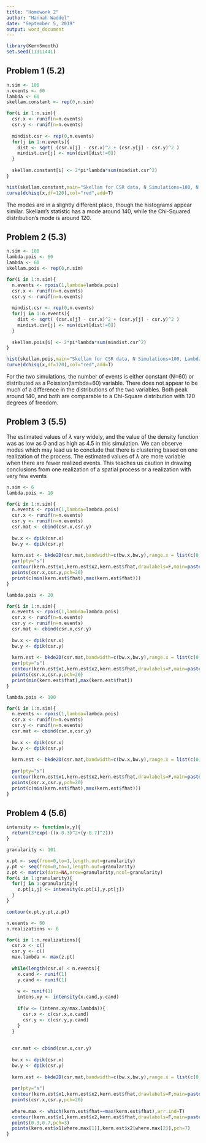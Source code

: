 ---
title: "Homework 2"
author: "Hannah Waddel"
date: "September 5, 2019"
output: word_document
---
```{r, echo=FALSE}
library(KernSmooth)
set.seed(11311441)
```

## Problem 1 (5.2)
```{r, echo=FALSE}
n.sim <- 100
n.events <- 60
lambda <- 60
skellam.constant <- rep(0,n.sim)

for(i in 1:n.sim){
  csr.x <- runif(n=n.events)
  csr.y <- runif(n=n.events)
  
  mindist.csr <- rep(0,n.events)
  for(j in 1:n.events){
    dist <- sqrt( (csr.x[j] - csr.x)^2 + (csr.y[j] - csr.y)^2 )
    mindist.csr[j] <- min(dist[dist!=0])
  }
  
  skellam.constant[i] <- 2*pi*lambda*sum(mindist.csr^2)
}

hist(skellam.constant,main="Skellam for CSR data, N Simulations=100, N Events=60",prob=T)
curve(dchisq(x,df=120),col="red",add=T)
```

The modes are in a slightly different place, though the histograms appear similar. Skellam's statistic has a mode around 140, while the Chi-Squared distribution's mode is around 120.

## Problem 2 (5.3)
```{r, echo=FALSE}
n.sim <- 100
lambda.pois <- 60
lambda <- 60
skellam.pois <- rep(0,n.sim)

for(i in 1:n.sim){
  n.events <- rpois(1,lambda=lambda.pois)
  csr.x <- runif(n=n.events)
  csr.y <- runif(n=n.events)
  
  mindist.csr <- rep(0,n.events)
  for(j in 1:n.events){
    dist <- sqrt( (csr.x[j] - csr.x)^2 + (csr.y[j] - csr.y)^2 )
    mindist.csr[j] <- min(dist[dist!=0])
  }
  
  skellam.pois[i] <- 2*pi*lambda*sum(mindist.csr^2)
}

hist(skellam.pois,main="Skellam for CSR data, N Simulations=100, Lambda=60",prob=T,ylim=c(0,0.025))
curve(dchisq(x,df=120),col="red",add=T)

```

For the two simulations, the number of events is either constant (N=60) or distributed as a Poission(lambda=60) variable. There does not appear to be much of a difference in the distributions of the two variables. Both peak around 140, and both are comparable to a Chi-Square distribution with 120 degrees of freedom. 

## Problem 3 (5.5)
The estimated values of $\lambda$ vary widely, and the value of the density function was as low as 0 and as high as 4.5 in this simulation. We can observe modes which may lead us to conclude that there is clustering based on one realization of the process. The estimated values of $\lambda$ are more variable when there are fewer realized events. This teaches us caution in drawing conclusions from one realization of a spatial process or a realization with very few events
```{r, echo=FALSE}
n.sim <- 6
lambda.pois <- 10

for(i in 1:n.sim){
  n.events <- rpois(1,lambda=lambda.pois)
  csr.x <- runif(n=n.events)
  csr.y <- runif(n=n.events)
  csr.mat <- cbind(csr.x,csr.y)
  
  bw.x <- dpik(csr.x)
  bw.y <- dpik(csr.y)
  
  kern.est <- bkde2D(csr.mat,bandwidth=c(bw.x,bw.y),range.x = list(c(0,1),c(0,1)))  
  par(pty="s")
  contour(kern.est$x1,kern.est$x2,kern.est$fhat,drawlabels=F,main=paste0("Intensity, Gaussian, bw=(",round(bw.x,2),", ",round(bw.y,2),"), lambda=10"))
  points(csr.x,csr.y,pch=20)
  print(c(min(kern.est$fhat),max(kern.est$fhat)))
}

lambda.pois <- 20

for(i in 1:n.sim){
  n.events <- rpois(1,lambda=lambda.pois)
  csr.x <- runif(n=n.events)
  csr.y <- runif(n=n.events)
  csr.mat <- cbind(csr.x,csr.y)
  
  bw.x <- dpik(csr.x)
  bw.y <- dpik(csr.y)
  
  kern.est <- bkde2D(csr.mat,bandwidth=c(bw.x,bw.y),range.x = list(c(0,1),c(0,1)))  
  par(pty="s")
  contour(kern.est$x1,kern.est$x2,kern.est$fhat,drawlabels=F,main=paste0("Intensity, Gaussian, bw=(",round(bw.x,2),", ",round(bw.y,2),"), lambda=20"))
  points(csr.x,csr.y,pch=20)
  print(min(kern.est$fhat),max(kern.est$fhat))
}

lambda.pois <- 100

for(i in 1:n.sim){
  n.events <- rpois(1,lambda=lambda.pois)
  csr.x <- runif(n=n.events)
  csr.y <- runif(n=n.events)
  csr.mat <- cbind(csr.x,csr.y)
  
  bw.x <- dpik(csr.x)
  bw.y <- dpik(csr.y)
  
  kern.est <- bkde2D(csr.mat,bandwidth=c(bw.x,bw.y),range.x = list(c(0,1),c(0,1)))  
  
  par(pty="s")
  contour(kern.est$x1,kern.est$x2,kern.est$fhat,drawlabels=F,main=paste0("Intensity, Gaussian, bw=(",round(bw.x,2),", ",round(bw.y,2),"), lambda=100"))
  points(csr.x,csr.y,pch=20)
  print(c(min(kern.est$fhat),max(kern.est$fhat)))
}
```

## Problem 4 (5.6)
```{r, echo=FALSE}
intensity <- function(x,y){
  return(3*exp(-((x-0.3)^2+(y-0.7)^2)))
}

granularity <- 101

x.pt <- seq(from=0,to=1,length.out=granularity)
y.pt <- seq(from=0,to=1,length.out=granularity)
z.pt <- matrix(data=NA,nrow=granularity,ncol=granularity)
for(i in 1:granularity){
  for(j in 1:granularity){
    z.pt[i,j] <- intensity(x.pt[i],y.pt[j])
  }
}

contour(x.pt,y.pt,z.pt)

n.events <- 60
n.realizations <- 6

for(i in 1:n.realizations){
  csr.x <- c()
  csr.y <- c()
  max.lambda <- max(z.pt)
  
  while(length(csr.x) < n.events){
    x.cand <- runif(1)
    y.cand <- runif(1)
    
    w <- runif(1)
    intens.xy <- intensity(x.cand,y.cand)
    
    if(w <= (intens.xy/max.lambda)){
      csr.x <- c(csr.x,x.cand)
      csr.y <- c(csr.y,y.cand)
    }
  }
  
  
  csr.mat <- cbind(csr.x,csr.y)
  
  bw.x <- dpik(csr.x)
  bw.y <- dpik(csr.y)
  
  kern.est <- bkde2D(csr.mat,bandwidth=c(bw.x,bw.y),range.x = list(c(0,1),c(0,1)))  
  
  par(pty="s")
  contour(kern.est$x1,kern.est$x2,kern.est$fhat,drawlabels=F,main=paste0("Intensity, Gaussian, bw=(",round(bw.x,2),", ",round(bw.y,2),")"))
  points(csr.x,csr.y,pch=20)
  
  where.max <- which(kern.est$fhat==max(kern.est$fhat),arr.ind=T)
  contour(kern.est$x1,kern.est$x2,kern.est$fhat,drawlabels=F,main=paste0("Intensity, Gaussian, bw=(",round(bw.x,2),", ",round(bw.y,2),")"))
  points(0.3,0.7,pch=3)
  points(kern.est$x1[where.max[1]],kern.est$x2[where.max[2]],pch=7)
}
```

